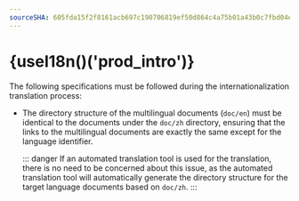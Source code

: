 ```yaml
---
sourceSHA: 605fda15f2f8161acb697c190706819ef50d864c4a75b01a43b0c7fbd04ea9bf
---
```



# {useI18n()('prod_intro')}

<Term name="company" /> <Term name="product" /> <Term name="productShort" />

The following specifications must be followed during the internationalization translation process:

- The directory structure of the multilingual documents (`doc/en`) must be identical to the documents under the `doc/zh` directory, ensuring that the links to the multilingual documents are exactly the same except for the language identifier.

  ::: danger
  If an automated translation tool is used for the translation, there is no need to be concerned about this issue, as the automated translation tool will automatically generate the directory structure for the target language documents based on `doc/zh`.
  :::

<AcpApisOverview />
